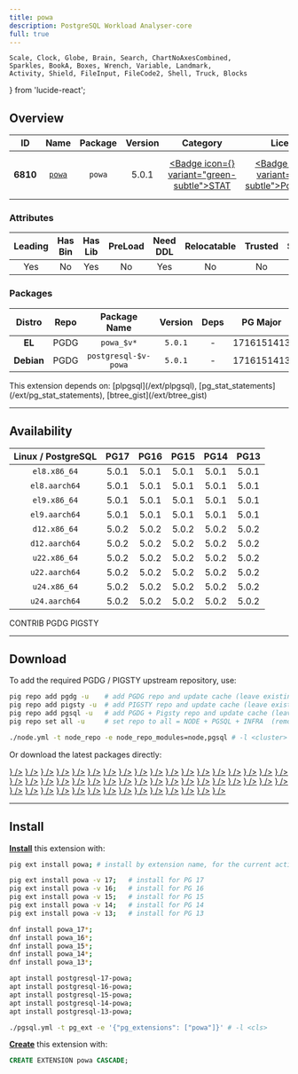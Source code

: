 ```yaml
---
title: powa
description: PostgreSQL Workload Analyser-core
full: true
---
```


    Scale, Clock, Globe, Brain, Search, ChartNoAxesCombined,
    Sparkles, BookA, Boxes, Wrench, Variable, Landmark,
    Activity, Shield, FileInput, FileCode2, Shell, Truck, Blocks
} from 'lucide-react';

## Overview

| <TooltipIconButton tooltip="Extension unique identifier" side="top">ID</TooltipIconButton> | <TooltipIconButton tooltip="Extension name" side="top">Name</TooltipIconButton> | <TooltipIconButton tooltip="Package name for installation" side="top">Package</TooltipIconButton> | <TooltipIconButton tooltip="Latest available extension version" side="top">Version</TooltipIconButton> | <TooltipIconButton tooltip="Extension category" side="top">Category</TooltipIconButton> | <TooltipIconButton tooltip="Open source license" side="top">License</TooltipIconButton> | <TooltipIconButton tooltip="Programming language" side="top">Lang</TooltipIconButton> |
|:--------:|:--------:|:----------:|:--------------:|:---------------------------------------:|:------------------------------------------------------:|:----:|
| **6810** | [`powa`](https://github.com/powa-team/powa) | `powa` | 5.0.1 | <a href="/ext/stat" className="no-underline"><Badge icon={<Activity />} variant="green-subtle">STAT</Badge></a> | <a href="/ext/list/license#postgresql" className="no-underline"><Badge icon={<Scale />} variant="blue-subtle">PostgreSQL</Badge></a> | <a href="/ext/list/lang#python"><Badge icon={<FileCode2 />} variant="blue-subtle">Python</Badge></a> |

### Attributes

| <TooltipIconButton tooltip="The Primary Leading extension in the Package" side="top">Leading</TooltipIconButton> | <TooltipIconButton tooltip="Contains binary utils" side="top">Has Bin</TooltipIconButton> | <TooltipIconButton tooltip="Contains .so shared library files" side="top">Has Lib</TooltipIconButton> | <TooltipIconButton tooltip="Requires preloading via shared_preload_libraries" side="top">PreLoad</TooltipIconButton> | <TooltipIconButton tooltip="Requires CREATE EXTENSION DDL command" side="top">Need DDL</TooltipIconButton> | <TooltipIconButton tooltip="Can be installed in any schema" side="top">Relocatable</TooltipIconButton> | <TooltipIconButton tooltip="Can be created by non-superuser" side="top">Trusted</TooltipIconButton> | <TooltipIconButton tooltip="Schemas used by this extension" side="top">Schemas</TooltipIconButton> |
|:-------:|:-------:|:-------:|:-------:|:--------:|:-----------:|:-------:|:-------:|
| Yes | No | Yes | No | Yes | No | No | `public` |

### Packages

| <TooltipIconButton tooltip="Linux distribution family, EL or Debian" side="top">Distro</TooltipIconButton> | <TooltipIconButton tooltip="Package repository" side="top">Repo</TooltipIconButton> | <TooltipIconButton tooltip="The RPM/DEB Package Name Pattern (replace $v with real pg major)" side="top">Package Name</TooltipIconButton> | <TooltipIconButton tooltip="Latest package version" side="top">Version</TooltipIconButton> | <TooltipIconButton tooltip="RPM/DEB Package dependencies" side="top">Deps</TooltipIconButton> | <TooltipIconButton tooltip="Available in these PostgreSQL Major Versions" side="top">PG Major</TooltipIconButton> |
|:----------:|:--------:|:------------------------:|:-----------:|:------------:|:------------------:|
|   **EL**   | <Badge variant="blue-subtle"><span className="font-bold">PGDG</span></Badge> | `powa_$v*` | `5.0.1` | - | <Badge variant="green-subtle">17</Badge><Badge variant="green-subtle">16</Badge><Badge variant="green-subtle">15</Badge><Badge variant="green-subtle">14</Badge><Badge variant="green-subtle">13</Badge> |
| **Debian** | <Badge variant="blue-subtle"><span className="font-bold">PGDG</span></Badge> | `postgresql-$v-powa` | `5.0.1` | - | <Badge variant="green-subtle">17</Badge><Badge variant="green-subtle">16</Badge><Badge variant="green-subtle">15</Badge><Badge variant="green-subtle">14</Badge><Badge variant="green-subtle">13</Badge> |


<Callout title="Dependencies" type="warn">
    This extension depends on: [plpgsql](/ext/plpgsql), [pg_stat_statements](/ext/pg_stat_statements), [btree_gist](/ext/btree_gist)
</Callout>


------

## Availability

| <TooltipIconButton tooltip="Linux Distro Arch / PostgreSQL Major Version" side="top">Linux / PostgreSQL </TooltipIconButton> | **PG17** | **PG16** | **PG15** | **PG14** | **PG13** |
|:-----:|:-----:|:-----:|:-----:|:-----:|:-----:|
| `el8.x86_64` | <Badge variant="blue-subtle">5.0.1</Badge> | <Badge variant="blue-subtle">5.0.1</Badge> | <Badge variant="blue-subtle">5.0.1</Badge> | <Badge variant="blue-subtle">5.0.1</Badge> | <Badge variant="blue-subtle">5.0.1</Badge> |
| `el8.aarch64` | <Badge variant="blue-subtle">5.0.1</Badge> | <Badge variant="blue-subtle">5.0.1</Badge> | <Badge variant="blue-subtle">5.0.1</Badge> | <Badge variant="blue-subtle">5.0.1</Badge> | <Badge variant="blue-subtle">5.0.1</Badge> |
| `el9.x86_64` | <Badge variant="blue-subtle">5.0.1</Badge> | <Badge variant="blue-subtle">5.0.1</Badge> | <Badge variant="blue-subtle">5.0.1</Badge> | <Badge variant="blue-subtle">5.0.1</Badge> | <Badge variant="blue-subtle">5.0.1</Badge> |
| `el9.aarch64` | <Badge variant="blue-subtle">5.0.1</Badge> | <Badge variant="blue-subtle">5.0.1</Badge> | <Badge variant="blue-subtle">5.0.1</Badge> | <Badge variant="blue-subtle">5.0.1</Badge> | <Badge variant="blue-subtle">5.0.1</Badge> |
| `d12.x86_64` | <Badge variant="blue-subtle">5.0.2</Badge> | <Badge variant="blue-subtle">5.0.2</Badge> | <Badge variant="blue-subtle">5.0.2</Badge> | <Badge variant="blue-subtle">5.0.2</Badge> | <Badge variant="blue-subtle">5.0.2</Badge> |
| `d12.aarch64` | <Badge variant="blue-subtle">5.0.2</Badge> | <Badge variant="blue-subtle">5.0.2</Badge> | <Badge variant="blue-subtle">5.0.2</Badge> | <Badge variant="blue-subtle">5.0.2</Badge> | <Badge variant="blue-subtle">5.0.2</Badge> |
| `u22.x86_64` | <Badge variant="blue-subtle">5.0.2</Badge> | <Badge variant="blue-subtle">5.0.2</Badge> | <Badge variant="blue-subtle">5.0.2</Badge> | <Badge variant="blue-subtle">5.0.2</Badge> | <Badge variant="blue-subtle">5.0.2</Badge> |
| `u22.aarch64` | <Badge variant="blue-subtle">5.0.2</Badge> | <Badge variant="blue-subtle">5.0.2</Badge> | <Badge variant="blue-subtle">5.0.2</Badge> | <Badge variant="blue-subtle">5.0.2</Badge> | <Badge variant="blue-subtle">5.0.2</Badge> |
| `u24.x86_64` | <Badge variant="blue-subtle">5.0.2</Badge> | <Badge variant="blue-subtle">5.0.2</Badge> | <Badge variant="blue-subtle">5.0.2</Badge> | <Badge variant="blue-subtle">5.0.2</Badge> | <Badge variant="blue-subtle">5.0.2</Badge> |
| `u24.aarch64` | <Badge variant="blue-subtle">5.0.2</Badge> | <Badge variant="blue-subtle">5.0.2</Badge> | <Badge variant="blue-subtle">5.0.2</Badge> | <Badge variant="blue-subtle">5.0.2</Badge> | <Badge variant="blue-subtle">5.0.2</Badge> |

<Badge variant="green-subtle"><span className="font-black">CONTRIB</span></Badge> <Badge variant="blue-subtle"><span className="font-black">PGDG</span></Badge> <Badge variant="amber-subtle"><span className="font-black">PIGSTY</span></Badge>

------

## Download

To add the required PGDG / PIGSTY upstream repository, use:

```bash tab="pig"
pig repo add pgdg -u    # add PGDG repo and update cache (leave existing repos)
pig repo add pigsty -u  # add PIGSTY repo and update cache (leave existing repos)
pig repo add pgsql -u   # add PGDG + Pigsty repo and update cache (leave existing repos)
pig repo set all -u     # set repo to all = NODE + PGSQL + INFRA  (remove existing repos)
```
```bash tab="pigsty"
./node.yml -t node_repo -e node_repo_modules=node,pgsql # -l <cluster>
```

Or download the latest packages directly:

<Files>
    <Folder name="el8.x86_64">
        <a href="https://download.postgresql.org/pub/repos/yum/17/redhat/rhel-8-x86_64/powa_17-5.0.1-1PGDG.rhel8.x86_64.rpm"><File name="powa_17-5.0.1-1PGDG.rhel8.x86_64.rpm" icon={<Package className="text-emerald-500" />} /></a>
        <a href="https://download.postgresql.org/pub/repos/yum/16/redhat/rhel-8-x86_64/powa_16-5.0.1-1PGDG.rhel8.x86_64.rpm"><File name="powa_16-5.0.1-1PGDG.rhel8.x86_64.rpm" icon={<Package className="text-emerald-500" />} /></a>
        <a href="https://download.postgresql.org/pub/repos/yum/15/redhat/rhel-8-x86_64/powa_15-5.0.1-1PGDG.rhel8.x86_64.rpm"><File name="powa_15-5.0.1-1PGDG.rhel8.x86_64.rpm" icon={<Package className="text-emerald-500" />} /></a>
        <a href="https://download.postgresql.org/pub/repos/yum/14/redhat/rhel-8-x86_64/powa_14-5.0.1-1PGDG.rhel8.x86_64.rpm"><File name="powa_14-5.0.1-1PGDG.rhel8.x86_64.rpm" icon={<Package className="text-emerald-500" />} /></a>
        <a href="https://download.postgresql.org/pub/repos/yum/13/redhat/rhel-8-x86_64/powa_13-5.0.1-1PGDG.rhel8.x86_64.rpm"><File name="powa_13-5.0.1-1PGDG.rhel8.x86_64.rpm" icon={<Package className="text-emerald-500" />} /></a>
    </Folder>
    <Folder name="el8.aarch64">
        <a href="https://download.postgresql.org/pub/repos/yum/17/redhat/rhel-8-aarch64/powa_17-5.0.1-1PGDG.rhel8.aarch64.rpm"><File name="powa_17-5.0.1-1PGDG.rhel8.aarch64.rpm" icon={<Package className="text-orange-500" />} /></a>
        <a href="https://download.postgresql.org/pub/repos/yum/16/redhat/rhel-8-aarch64/powa_16-5.0.1-1PGDG.rhel8.aarch64.rpm"><File name="powa_16-5.0.1-1PGDG.rhel8.aarch64.rpm" icon={<Package className="text-orange-500" />} /></a>
        <a href="https://download.postgresql.org/pub/repos/yum/15/redhat/rhel-8-aarch64/powa_15-5.0.1-1PGDG.rhel8.aarch64.rpm"><File name="powa_15-5.0.1-1PGDG.rhel8.aarch64.rpm" icon={<Package className="text-orange-500" />} /></a>
        <a href="https://download.postgresql.org/pub/repos/yum/14/redhat/rhel-8-aarch64/powa_14-5.0.1-1PGDG.rhel8.aarch64.rpm"><File name="powa_14-5.0.1-1PGDG.rhel8.aarch64.rpm" icon={<Package className="text-orange-500" />} /></a>
        <a href="https://download.postgresql.org/pub/repos/yum/13/redhat/rhel-8-aarch64/powa_13-5.0.1-1PGDG.rhel8.aarch64.rpm"><File name="powa_13-5.0.1-1PGDG.rhel8.aarch64.rpm" icon={<Package className="text-orange-500" />} /></a>
    </Folder>
    <Folder name="el9.x86_64">
        <a href="https://download.postgresql.org/pub/repos/yum/17/redhat/rhel-9-x86_64/powa_17-5.0.1-1PGDG.rhel9.x86_64.rpm"><File name="powa_17-5.0.1-1PGDG.rhel9.x86_64.rpm" icon={<Package className="text-emerald-500" />} /></a>
        <a href="https://download.postgresql.org/pub/repos/yum/16/redhat/rhel-9-x86_64/powa_16-5.0.1-1PGDG.rhel9.x86_64.rpm"><File name="powa_16-5.0.1-1PGDG.rhel9.x86_64.rpm" icon={<Package className="text-emerald-500" />} /></a>
        <a href="https://download.postgresql.org/pub/repos/yum/15/redhat/rhel-9-x86_64/powa_15-5.0.1-1PGDG.rhel9.x86_64.rpm"><File name="powa_15-5.0.1-1PGDG.rhel9.x86_64.rpm" icon={<Package className="text-emerald-500" />} /></a>
        <a href="https://download.postgresql.org/pub/repos/yum/14/redhat/rhel-9-x86_64/powa_14-5.0.1-1PGDG.rhel9.x86_64.rpm"><File name="powa_14-5.0.1-1PGDG.rhel9.x86_64.rpm" icon={<Package className="text-emerald-500" />} /></a>
        <a href="https://download.postgresql.org/pub/repos/yum/13/redhat/rhel-9-x86_64/powa_13-5.0.1-1PGDG.rhel9.x86_64.rpm"><File name="powa_13-5.0.1-1PGDG.rhel9.x86_64.rpm" icon={<Package className="text-emerald-500" />} /></a>
    </Folder>
    <Folder name="el9.aarch64">
        <a href="https://download.postgresql.org/pub/repos/yum/17/redhat/rhel-9-aarch64/powa_17-5.0.1-1PGDG.rhel9.aarch64.rpm"><File name="powa_17-5.0.1-1PGDG.rhel9.aarch64.rpm" icon={<Package className="text-orange-500" />} /></a>
        <a href="https://download.postgresql.org/pub/repos/yum/16/redhat/rhel-9-aarch64/powa_16-5.0.1-1PGDG.rhel9.aarch64.rpm"><File name="powa_16-5.0.1-1PGDG.rhel9.aarch64.rpm" icon={<Package className="text-orange-500" />} /></a>
        <a href="https://download.postgresql.org/pub/repos/yum/15/redhat/rhel-9-aarch64/powa_15-5.0.1-1PGDG.rhel9.aarch64.rpm"><File name="powa_15-5.0.1-1PGDG.rhel9.aarch64.rpm" icon={<Package className="text-orange-500" />} /></a>
        <a href="https://download.postgresql.org/pub/repos/yum/14/redhat/rhel-9-aarch64/powa_14-5.0.1-1PGDG.rhel9.aarch64.rpm"><File name="powa_14-5.0.1-1PGDG.rhel9.aarch64.rpm" icon={<Package className="text-orange-500" />} /></a>
        <a href="https://download.postgresql.org/pub/repos/yum/13/redhat/rhel-9-aarch64/powa_13-5.0.1-1PGDG.rhel9.aarch64.rpm"><File name="powa_13-5.0.1-1PGDG.rhel9.aarch64.rpm" icon={<Package className="text-orange-500" />} /></a>
    </Folder>
    <Folder name="d12.x86_64">
        <a href="https://apt.postgresql.org/pub/repos/apt/pool/main/p/powa-archivist/postgresql-17-powa_5.0.2-1.pgdg120+1_arm64.deb"><File name="postgresql-17-powa_5.0.2-1.pgdg120+1_arm64.deb" icon={<Box className="text-emerald-500" />} /></a>
        <a href="https://apt.postgresql.org/pub/repos/apt/pool/main/p/powa-archivist/postgresql-16-powa_5.0.2-1.pgdg120+1_arm64.deb"><File name="postgresql-16-powa_5.0.2-1.pgdg120+1_arm64.deb" icon={<Box className="text-emerald-500" />} /></a>
        <a href="https://apt.postgresql.org/pub/repos/apt/pool/main/p/powa-archivist/postgresql-15-powa_5.0.2-1.pgdg120+1_arm64.deb"><File name="postgresql-15-powa_5.0.2-1.pgdg120+1_arm64.deb" icon={<Box className="text-emerald-500" />} /></a>
        <a href="https://apt.postgresql.org/pub/repos/apt/pool/main/p/powa-archivist/postgresql-14-powa_5.0.2-1.pgdg120+1_arm64.deb"><File name="postgresql-14-powa_5.0.2-1.pgdg120+1_arm64.deb" icon={<Box className="text-emerald-500" />} /></a>
        <a href="https://apt.postgresql.org/pub/repos/apt/pool/main/p/powa-archivist/postgresql-13-powa_5.0.2-1.pgdg120+1_arm64.deb"><File name="postgresql-13-powa_5.0.2-1.pgdg120+1_arm64.deb" icon={<Box className="text-emerald-500" />} /></a>
    </Folder>
    <Folder name="d12.aarch64">
        <a href="https://apt.postgresql.org/pub/repos/apt/pool/main/p/powa-archivist/postgresql-17-powa_5.0.2-1.pgdg120+1_amd64.deb"><File name="postgresql-17-powa_5.0.2-1.pgdg120+1_amd64.deb" icon={<Box className="text-orange-500" />} /></a>
        <a href="https://apt.postgresql.org/pub/repos/apt/pool/main/p/powa-archivist/postgresql-16-powa_5.0.2-1.pgdg120+1_amd64.deb"><File name="postgresql-16-powa_5.0.2-1.pgdg120+1_amd64.deb" icon={<Box className="text-orange-500" />} /></a>
        <a href="https://apt.postgresql.org/pub/repos/apt/pool/main/p/powa-archivist/postgresql-15-powa_5.0.2-1.pgdg120+1_amd64.deb"><File name="postgresql-15-powa_5.0.2-1.pgdg120+1_amd64.deb" icon={<Box className="text-orange-500" />} /></a>
        <a href="https://apt.postgresql.org/pub/repos/apt/pool/main/p/powa-archivist/postgresql-14-powa_5.0.2-1.pgdg120+1_amd64.deb"><File name="postgresql-14-powa_5.0.2-1.pgdg120+1_amd64.deb" icon={<Box className="text-orange-500" />} /></a>
        <a href="https://apt.postgresql.org/pub/repos/apt/pool/main/p/powa-archivist/postgresql-13-powa_5.0.2-1.pgdg120+1_amd64.deb"><File name="postgresql-13-powa_5.0.2-1.pgdg120+1_amd64.deb" icon={<Box className="text-orange-500" />} /></a>
    </Folder>
    <Folder name="u22.x86_64">
        <a href="https://apt.postgresql.org/pub/repos/apt/pool/main/p/powa-archivist/postgresql-17-powa_5.0.2-1.pgdg22.04+1_amd64.deb"><File name="postgresql-17-powa_5.0.2-1.pgdg22.04+1_amd64.deb" icon={<Box className="text-emerald-500" />} /></a>
        <a href="https://apt.postgresql.org/pub/repos/apt/pool/main/p/powa-archivist/postgresql-16-powa_5.0.2-1.pgdg22.04+1_amd64.deb"><File name="postgresql-16-powa_5.0.2-1.pgdg22.04+1_amd64.deb" icon={<Box className="text-emerald-500" />} /></a>
        <a href="https://apt.postgresql.org/pub/repos/apt/pool/main/p/powa-archivist/postgresql-15-powa_5.0.2-1.pgdg22.04+1_amd64.deb"><File name="postgresql-15-powa_5.0.2-1.pgdg22.04+1_amd64.deb" icon={<Box className="text-emerald-500" />} /></a>
        <a href="https://apt.postgresql.org/pub/repos/apt/pool/main/p/powa-archivist/postgresql-14-powa_5.0.2-1.pgdg22.04+1_amd64.deb"><File name="postgresql-14-powa_5.0.2-1.pgdg22.04+1_amd64.deb" icon={<Box className="text-emerald-500" />} /></a>
        <a href="https://apt.postgresql.org/pub/repos/apt/pool/main/p/powa-archivist/postgresql-13-powa_5.0.2-1.pgdg22.04+1_amd64.deb"><File name="postgresql-13-powa_5.0.2-1.pgdg22.04+1_amd64.deb" icon={<Box className="text-emerald-500" />} /></a>
    </Folder>
    <Folder name="u22.aarch64">
        <a href="https://apt.postgresql.org/pub/repos/apt/pool/main/p/powa-archivist/postgresql-17-powa_5.0.2-1.pgdg22.04+1_arm64.deb"><File name="postgresql-17-powa_5.0.2-1.pgdg22.04+1_arm64.deb" icon={<Box className="text-orange-500" />} /></a>
        <a href="https://apt.postgresql.org/pub/repos/apt/pool/main/p/powa-archivist/postgresql-16-powa_5.0.2-1.pgdg22.04+1_arm64.deb"><File name="postgresql-16-powa_5.0.2-1.pgdg22.04+1_arm64.deb" icon={<Box className="text-orange-500" />} /></a>
        <a href="https://apt.postgresql.org/pub/repos/apt/pool/main/p/powa-archivist/postgresql-15-powa_5.0.2-1.pgdg22.04+1_arm64.deb"><File name="postgresql-15-powa_5.0.2-1.pgdg22.04+1_arm64.deb" icon={<Box className="text-orange-500" />} /></a>
        <a href="https://apt.postgresql.org/pub/repos/apt/pool/main/p/powa-archivist/postgresql-14-powa_5.0.2-1.pgdg22.04+1_arm64.deb"><File name="postgresql-14-powa_5.0.2-1.pgdg22.04+1_arm64.deb" icon={<Box className="text-orange-500" />} /></a>
        <a href="https://apt.postgresql.org/pub/repos/apt/pool/main/p/powa-archivist/postgresql-13-powa_5.0.2-1.pgdg22.04+1_arm64.deb"><File name="postgresql-13-powa_5.0.2-1.pgdg22.04+1_arm64.deb" icon={<Box className="text-orange-500" />} /></a>
    </Folder>
    <Folder name="u24.x86_64">
        <a href="https://apt.postgresql.org/pub/repos/apt/pool/main/p/powa-archivist/postgresql-17-powa_5.0.2-1.pgdg24.04+1_amd64.deb"><File name="postgresql-17-powa_5.0.2-1.pgdg24.04+1_amd64.deb" icon={<Box className="text-emerald-500" />} /></a>
        <a href="https://apt.postgresql.org/pub/repos/apt/pool/main/p/powa-archivist/postgresql-16-powa_5.0.2-1.pgdg24.04+1_amd64.deb"><File name="postgresql-16-powa_5.0.2-1.pgdg24.04+1_amd64.deb" icon={<Box className="text-emerald-500" />} /></a>
        <a href="https://apt.postgresql.org/pub/repos/apt/pool/main/p/powa-archivist/postgresql-15-powa_5.0.2-1.pgdg24.04+1_amd64.deb"><File name="postgresql-15-powa_5.0.2-1.pgdg24.04+1_amd64.deb" icon={<Box className="text-emerald-500" />} /></a>
        <a href="https://apt.postgresql.org/pub/repos/apt/pool/main/p/powa-archivist/postgresql-14-powa_5.0.2-1.pgdg24.04+1_amd64.deb"><File name="postgresql-14-powa_5.0.2-1.pgdg24.04+1_amd64.deb" icon={<Box className="text-emerald-500" />} /></a>
        <a href="https://apt.postgresql.org/pub/repos/apt/pool/main/p/powa-archivist/postgresql-13-powa_5.0.2-1.pgdg24.04+1_amd64.deb"><File name="postgresql-13-powa_5.0.2-1.pgdg24.04+1_amd64.deb" icon={<Box className="text-emerald-500" />} /></a>
    </Folder>
    <Folder name="u24.aarch64">
        <a href="https://apt.postgresql.org/pub/repos/apt/pool/main/p/powa-archivist/postgresql-17-powa_5.0.2-1.pgdg24.04+1_arm64.deb"><File name="postgresql-17-powa_5.0.2-1.pgdg24.04+1_arm64.deb" icon={<Box className="text-orange-500" />} /></a>
        <a href="https://apt.postgresql.org/pub/repos/apt/pool/main/p/powa-archivist/postgresql-16-powa_5.0.2-1.pgdg24.04+1_arm64.deb"><File name="postgresql-16-powa_5.0.2-1.pgdg24.04+1_arm64.deb" icon={<Box className="text-orange-500" />} /></a>
        <a href="https://apt.postgresql.org/pub/repos/apt/pool/main/p/powa-archivist/postgresql-15-powa_5.0.2-1.pgdg24.04+1_arm64.deb"><File name="postgresql-15-powa_5.0.2-1.pgdg24.04+1_arm64.deb" icon={<Box className="text-orange-500" />} /></a>
        <a href="https://apt.postgresql.org/pub/repos/apt/pool/main/p/powa-archivist/postgresql-14-powa_5.0.2-1.pgdg24.04+1_arm64.deb"><File name="postgresql-14-powa_5.0.2-1.pgdg24.04+1_arm64.deb" icon={<Box className="text-orange-500" />} /></a>
        <a href="https://apt.postgresql.org/pub/repos/apt/pool/main/p/powa-archivist/postgresql-13-powa_5.0.2-1.pgdg24.04+1_arm64.deb"><File name="postgresql-13-powa_5.0.2-1.pgdg24.04+1_arm64.deb" icon={<Box className="text-orange-500" />} /></a>
    </Folder>
</Files>

------

## Install

[**Install**](/docs/pgsql/ext/install) this extension with:

```bash tab="pig"
pig ext install powa; # install by extension name, for the current active PG version

pig ext install powa -v 17;   # install for PG 17
pig ext install powa -v 16;   # install for PG 16
pig ext install powa -v 15;   # install for PG 15
pig ext install powa -v 14;   # install for PG 14
pig ext install powa -v 13;   # install for PG 13
```
```bash tab="yum" 
dnf install powa_17*;
dnf install powa_16*;
dnf install powa_15*;
dnf install powa_14*;
dnf install powa_13*;
```
```bash tab="apt" 
apt install postgresql-17-powa;
apt install postgresql-16-powa;
apt install postgresql-15-powa;
apt install postgresql-14-powa;
apt install postgresql-13-powa;
```
```bash tab="ansible"
./pgsql.yml -t pg_ext -e '{"pg_extensions": ["powa"]}' # -l <cls>
```

[**Create**](/docs/pgsql/ext/create) this extension with:

```sql
CREATE EXTENSION powa CASCADE;
```


